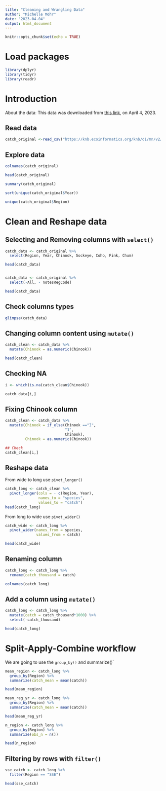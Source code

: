 ```yaml
---
title: "Cleaning and Wrangling Data"
author: "Michelle Mohr"
date: "2023-04-04"
output: html_document
---
```


```r
knitr::opts_chunk$set(echo = TRUE)
```

# Load packages
```r
library(dplyr)
library(tidyr)
library(readr)


```


# Introduction
About the data: 
This data was downloaded from [this link](https://knb.ecoinformatics.org/view/df35b.304.2), on April 4, 2023.

## Read data

```r
catch_original <-read_csv("https://knb.ecoinformatics.org/knb/d1/mn/v2/object/df35b.302.1")
```

## Explore data

```r

colnames(catch_original)

head(catch_original)

summary(catch_original)

sort(unique(catch_original$Year))

unique(catch_original$Region)

```


# Clean and Reshape data

## Selecting and Removing columns with `select()`

```r

catch_data <- catch_original %>% 
  select(Region, Year, Chinook, Sockeye, Coho, Pink, Chum)

head(catch_data)


catch_data <- catch_original %>% 
  select(-All, - notesRegCode)

head(catch_data)

```


## Check columns types 

```r

glimpse(catch_data) 

```
## Changing column content using `mutate()`

```r

catch_clean <- catch_data %>% 
  mutate(Chinook = as.numeric(Chinook))

head(catch_clean)

```

## Checking NA

```r

i <- which(is.na(catch_clean$Chinook))

catch_data[i,]
```

## Fixing Chinook column
```r
catch_clean <- catch_data %>% 
  mutate(Chinook = if_else(Chinook =="I",
                           "1", 
                           Chinook),
         Chinook = as.numeric(Chinook))

## Check
catch_clean[i,]
```

## Reshape data

From wide to long use `pivot_longer()`

```r

catch_long <- catch_clean %>% 
  pivot_longer(cols = - c(Region, Year), 
               names_to = "species", 
               values_to = "catch")
head(catch_long)

```

From long to wide use `pivot_wider()`

```r

catch_wide <- catch_long %>% 
  pivot_wider(names_from = species, 
              values_from = catch)

head(catch_wide)
```

## Renaming column 

```r
catch_long <- catch_long %>% 
  rename(catch_thousand = catch)

colnames(catch_long)
```
## Add a column using `mutate()`

```r

catch_long <- catch_long %>% 
  mutate(catch = catch_thousand*1000) %>% 
  select(-catch_thousand)

head(catch_long)
```

# Split-Apply-Combine workflow
We are going to use the `group_by()` and summarize()`

```r

mean_region <- catch_long %>% 
  group_by(Region) %>% 
  summarize(catch_mean = mean(catch))

head(mean_region)

mean_reg_yr <- catch_long %>% 
  group_by(Region) %>% 
  summarize(catch_mean = mean(catch))

head(mean_reg_yr)

n_region <- catch_long %>% 
  group_by(Region) %>% 
  summarize(obs_n = n())

head(n_region)


```


## Filtering by rows with `filter()`

```r

sse_catch <- catch_long %>% 
  filter(Region == "SSE")

head(sse_catch)
```


